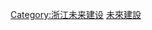 {{Catnav|頁面分類|各種主題的頁面分類|依中国各省来作的分类|中国各省建筑|浙江建筑|宁波建筑}}
{{Catnav|未來建設|中國大陸未來建設|浙江未来建设}}

{{NB Future infrastructure|nocat}}

[[Category:浙江未来建设|Category:浙江未来建设]]

[[Category:宁波建筑物|未來建設]]